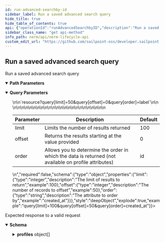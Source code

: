 ```yaml
---
id: run-advanced-searchby-id
sidebar_label: Run a saved advanced search query
hide_title: true
hide_table_of_contents: true
api: {"operationId":"runAdvancedSearchbyID","description":"Run a saved advanced search query","tags":["Advanced Search"],"parameters":[{"name":"id","in":"path","description":"ID of the object to retrieve or update","required":true,"schema":{"type":"string","format":"uuid"},"example":"db6f8e8b-65c2-47d5-a0db-90bcc4e9df9e"},{"name":"query","in":"query","description":"Allows for pagination and sorting using the deepObject notation.\n\n</br>\n\n`resource?query[limit]=50&query[offset]=0&query[order]=label`\n\n</br>\n\n<table><thead>\n<tr>\n<th>Parameter</th>\n<th>Description</th>\n<th>Default</th>\n</tr>\n</thead><tbody>\n<tr>\n<td>limit</td>\n<td>Limits the number of results returned</td>\n<td>100</td>\n</tr>\n<tr>\n<td>offset</td>\n<td>Returns the results starting at the value provided</td>\n<td>0</td>\n</tr>\n<tr>\n<td>order</td>\n<td>Allows you to determine the order in which the data is returned (not available on profile attributes)</td>\n<td>id</td>\n</tr>\n</tbody></table>\n","required":false,"schema":{"type":"object","properties":{"limit":{"type":"integer","description":"The limit of results to return","example":100},"offset":{"type":"integer","description":"The number of records to offset","example":50},"order":{"type":"string","description":"The attribute to order by","example":"created_at"}}},"style":"deepObject","explode":true,"example":"query[limit]=100&query[offset]=50&query[order]=created_at"}],"responses":{"200":{"description":"Expected response to a valid request","content":{"application/json":{"schema":{"type":"object","properties":{"profiles":{"type":"array","items":{"type":"object","properties":{"id":{"description":"the id","type":"string","format":"uuid","readOnly":true,"example":"db6f8e8b-65c2-47d5-a0db-90bcc4e9df9e"},"uid":{"description":"the uid","type":"string","minLength":32,"maxLength":32,"readOnly":true,"example":"db6f8e8b-65c2-47d5-a0db-90bcc4e9df9e"},"name":{"description":"the name","type":"string","example":"my profile"},"profile_type_id":{"description":"The profile type id","type":"string","format":"uuid","example":"db6f8e8b-65c2-47d5-a0db-90bcc4e9df9e"},"status":{"description":"the status","type":"string","enum":["Active","Inactive","On Leave","Terminated"],"example":"Active"},"id_proofing_status":{"description":"the id profing status","type":"string","enum":["pending","pass","fail"],"example":"pending"},"created_at":{"description":"the created at time","type":"string","format":"date-time","example":"2023-05-01T09:12:28Z"},"updated_at":{"description":"the updated at time","type":"string","format":"date-time","example":"2023-05-01T09:12:28Z"},"attributes":{"description":"the attributes","type":"object","additionalProperties":{"type":"string"},"example":{"text_attribute_uid":"static text","date_attribute_uid":"01/15/2020","profile_select_attribute_uid":"Profile Name","multiple_profile_select_attribute_uid":"Profile Name,Second Profile Name,Third Profile Name","contributor_select_attribute_uid":"User Name","multiple_contributor_select_attribute_uid":"User Name,Second User Name,Third User Name"}}}}}}}}}}},"method":"get","path":"/advanced_search/{id}/run","info":{"version":"1.0.0","title":"NERM Lifecycle API","description":"The Lifecycle API can be used to access and modify various resources in your environment.","license":{"name":"MIT"}},"postman":{"name":"Run a saved advanced search query","description":{"content":"Run a saved advanced search query","type":"text/plain"},"url":{"path":["advanced_search",":id","run"],"host":["{{baseUrl}}"],"query":[],"variable":[{"disabled":false,"description":{"content":"(Required) ID of the object to retrieve or update","type":"text/plain"},"type":"any","value":"","key":"id"}]},"header":[{"key":"Accept","value":"application/json"}],"method":"GET"}}
sidebar_class_name: "get api-method"
info_path: nerm/api/nerm-lifecycle-api
custom_edit_url: "https://github.com/sailpoint-oss/developer.sailpoint.com/issues/new?assignees=&labels=&template=bug-report.md&title=%5BBug%5D+Your+Bug+Report+Here Requesting changes to 'Run a saved advanced search query' (run-advanced-searchby-id)"
---
```



## Run a saved advanced search query



Run a saved advanced search query

<details style={{"marginBottom":"1rem"}} data-collapsed={false} open={true}><summary style={{}}><strong>Path Parameters</strong></summary><div><ul><ParamsItem className={"paramsItem"} param={{"name":"id","in":"path","description":"ID of the object to retrieve or update","required":true,"schema":{"type":"string","format":"uuid"},"example":"db6f8e8b-65c2-47d5-a0db-90bcc4e9df9e"}}></ParamsItem></ul></div></details><details style={{"marginBottom":"1rem"}} data-collapsed={false} open={true}><summary style={{}}><strong>Query Parameters</strong></summary><div><ul><ParamsItem className={"paramsItem"} param={{"name":"query","in":"query","description":"Allows for pagination and sorting using the deepObject notation.\n\n</br>\n\n`resource?query[limit]=50&query[offset]=0&query[order]=label`\n\n</br>\n\n<table><thead>\n<tr>\n<th>Parameter</th>\n<th>Description</th>\n<th>Default</th>\n</tr>\n</thead><tbody>\n<tr>\n<td>limit</td>\n<td>Limits the number of results returned</td>\n<td>100</td>\n</tr>\n<tr>\n<td>offset</td>\n<td>Returns the results starting at the value provided</td>\n<td>0</td>\n</tr>\n<tr>\n<td>order</td>\n<td>Allows you to determine the order in which the data is returned (not available on profile attributes)</td>\n<td>id</td>\n</tr>\n</tbody></table>\n","required":false,"schema":{"type":"object","properties":{"limit":{"type":"integer","description":"The limit of results to return","example":100},"offset":{"type":"integer","description":"The number of records to offset","example":50},"order":{"type":"string","description":"The attribute to order by","example":"created_at"}}},"style":"deepObject","explode":true,"example":"query[limit]=100&query[offset]=50&query[order]=created_at"}}></ParamsItem></ul></div></details><div><ApiTabs><TabItem label={"200"} value={"200"}><div>

Expected response to a valid request

</div><div><MimeTabs schemaType={"response"}><TabItem label={"application/json"} value={"application/json"}><SchemaTabs><TabItem label={"Schema"} value={"Schema"}><details style={{}} data-collapsed={false} open={true}><summary style={{"textAlign":"left"}}><strong>Schema</strong></summary><div style={{"textAlign":"left","marginLeft":"1rem"}}></div><ul style={{"marginLeft":"1rem"}}><SchemaItem collapsible={true} className={"schemaItem"}><details style={{}}><summary style={{}}><strong>profiles</strong><span style={{"opacity":"0.6"}}> object[]</span></summary><div style={{"marginLeft":"1rem"}}><SchemaItem collapsible={false} name={"id"} required={false} deprecated={undefined} schemaDescription={"the id"} schemaName={"uuid"} qualifierMessage={undefined} defaultValue={undefined}></SchemaItem><SchemaItem collapsible={false} name={"uid"} required={false} deprecated={undefined} schemaDescription={"the uid"} schemaName={"string"} qualifierMessage={"**Possible values:** `>= 32 characters` and `<= 32 characters`"} defaultValue={undefined}></SchemaItem><SchemaItem collapsible={false} name={"name"} required={false} deprecated={undefined} schemaDescription={"the name"} schemaName={"string"} qualifierMessage={undefined} defaultValue={undefined}></SchemaItem><SchemaItem collapsible={false} name={"profile_type_id"} required={false} deprecated={undefined} schemaDescription={"The profile type id"} schemaName={"uuid"} qualifierMessage={undefined} defaultValue={undefined}></SchemaItem><SchemaItem collapsible={false} name={"status"} required={false} deprecated={undefined} schemaDescription={"the status"} schemaName={"string"} qualifierMessage={"**Possible values:** [`Active`, `Inactive`, `On Leave`, `Terminated`]"} defaultValue={undefined}></SchemaItem><SchemaItem collapsible={false} name={"id_proofing_status"} required={false} deprecated={undefined} schemaDescription={"the id profing status"} schemaName={"string"} qualifierMessage={"**Possible values:** [`pending`, `pass`, `fail`]"} defaultValue={undefined}></SchemaItem><SchemaItem collapsible={false} name={"created_at"} required={false} deprecated={undefined} schemaDescription={"the created at time"} schemaName={"date-time"} qualifierMessage={undefined} defaultValue={undefined}></SchemaItem><SchemaItem collapsible={false} name={"updated_at"} required={false} deprecated={undefined} schemaDescription={"the updated at time"} schemaName={"date-time"} qualifierMessage={undefined} defaultValue={undefined}></SchemaItem><SchemaItem collapsible={true} className={"schemaItem"}><details style={{}}><summary style={{}}><strong>attributes</strong><span style={{"opacity":"0.6"}}> object</span></summary><div style={{"marginLeft":"1rem"}}><div style={{"marginTop":".5rem","marginBottom":".5rem"}}>

the attributes

</div><li><div><code>property name*</code><span style={{"opacity":"0.6"}}> string</span></div></li></div></details></SchemaItem></div></details></SchemaItem></ul></details></TabItem><TabItem label={"Example (from schema)"} value={"Example (from schema)"}><ResponseSamples responseExample={"{\n  \"profiles\": [\n    {\n      \"id\": \"db6f8e8b-65c2-47d5-a0db-90bcc4e9df9e\",\n      \"uid\": \"db6f8e8b-65c2-47d5-a0db-90bcc4e9df9e\",\n      \"name\": \"my profile\",\n      \"profile_type_id\": \"db6f8e8b-65c2-47d5-a0db-90bcc4e9df9e\",\n      \"status\": \"Active\",\n      \"id_proofing_status\": \"pending\",\n      \"created_at\": \"2023-05-01T09:12:28Z\",\n      \"updated_at\": \"2023-05-01T09:12:28Z\",\n      \"attributes\": {\n        \"text_attribute_uid\": \"static text\",\n        \"date_attribute_uid\": \"01/15/2020\",\n        \"profile_select_attribute_uid\": \"Profile Name\",\n        \"multiple_profile_select_attribute_uid\": \"Profile Name,Second Profile Name,Third Profile Name\",\n        \"contributor_select_attribute_uid\": \"User Name\",\n        \"multiple_contributor_select_attribute_uid\": \"User Name,Second User Name,Third User Name\"\n      }\n    }\n  ]\n}"} language={"json"}></ResponseSamples></TabItem></SchemaTabs></TabItem></MimeTabs></div></TabItem></ApiTabs></div>